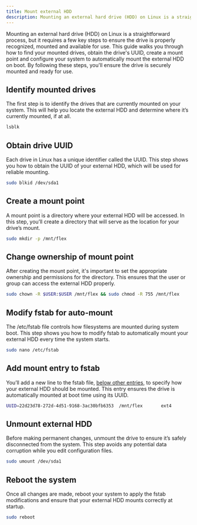 ```yaml
---
title: Mount external HDD
description: Mounting an external hard drive (HDD) on Linux is a straightforward process, but it requires a few key steps to ensure the drive is properly recognized, mounted and available for use. This guide walks you through how to find your mounted drives, obtain the drive's UUID, create a mount point and configure your system to automatically mount the external HDD on boot. By following these steps, you'll ensure the drive is securely mounted and ready for use.
---
```


Mounting an external hard drive (HDD) on Linux is a straightforward process, but it requires a few key steps to ensure the drive is properly recognized, mounted and available for use. This guide walks you through how to find your mounted drives, obtain the drive's UUID, create a mount point and configure your system to automatically mount the external HDD on boot. By following these steps, you'll ensure the drive is securely mounted and ready for use.

## Identify mounted drives

The first step is to identify the drives that are currently mounted on your system. This will help you locate the external HDD and determine where it’s currently mounted, if at all.

```sh
lsblk
```

## Obtain drive UUID

Each drive in Linux has a unique identifier called the UUID. This step shows you how to obtain the UUID of your external HDD, which will be used for reliable mounting.

```sh
sudo blkid /dev/sda1
```

## Create a mount point

A mount point is a directory where your external HDD will be accessed. In this step, you’ll create a directory that will serve as the location for your drive’s mount.

```sh
sudo mkdir -p /mnt/flex
```

## Change ownership of mount point

After creating the mount point, it's important to set the appropriate ownership and permissions for the directory. This ensures that the user or group can access the external HDD properly.

```sh
sudo chown -R $USER:$USER /mnt/flex && sudo chmod -R 755 /mnt/flex
```

## Modify fstab for auto-mount

The /etc/fstab file controls how filesystems are mounted during system boot. This step shows you how to modify fstab to automatically mount your external HDD every time the system starts.

```sh
sudo nano /etc/fstab
```

## Add mount entry to fstab

You’ll add a new line to the fstab file, <u>below other entries</u>, to specify how your external HDD should be mounted. This entry ensures the drive is automatically mounted at boot time using its UUID.

```sh
UUID=22d23d78-272d-4d51-9168-3ac30bfb6353  /mnt/flex       ext4            auto,nofail,noatime,rw,users  0    0
```

## Unmount external HDD

Before making permanent changes, unmount the drive to ensure it’s safely disconnected from the system. This step avoids any potential data corruption while you edit configuration files.

```sh
sudo umount /dev/sda1
```

## Reboot the system

Once all changes are made, reboot your system to apply the fstab modifications and ensure that your external HDD mounts correctly at startup.

```sh
sudo reboot
```
